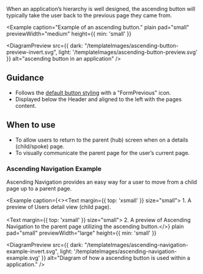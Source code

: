 
When an application’s hierarchy is well designed, the ascending button will typically take the user 
back to the previous page they came from.

<Example 
  caption="Example of an ascending button." 
  plain 
  pad="small"
  previewWidth="medium"
  height={{ min: 'small' }}
>
  <DiagramPreview 
    src={{
      dark: "/templateImages/ascending-button-preview-invert.svg",
      light: '/templateImages/ascending-button-preview.svg'
    }} 
    alt="ascending button in an application" />
</Example>

## Guidance
- Follows the [default button styling](https://design-system.hpe.design/components/button#default-button) with a "FormPrevious" icon.
- Displayed below the Header and aligned to the left with the pages content.

## When to use
- To allow users to return to the parent (hub) screen when on a details (child/spoke) page.
- To visually communicate the parent page for the user’s current page.

### Ascending Navigation Example
Ascending Navigation provides an easy way for a user to move from a child page up to a parent page.

<Example 
  caption={<><Text margin={{ top: 'xsmall' }} size="small"> 1. A preview of Users detail view (child page).</Text><br></br><Text margin={{ top: 'xsmall' }} size="small"> 2. A preview of Ascending Navigation to the parent page utilizing the ascending button.</Text></>}
  plain 
  pad="small"
  previewWidth="large"
  height={{ min: 'small' }}
>
  <DiagramPreview 
    src={{
      dark: "/templateImages/ascending-navigation-example-invert.svg",
      light: '/templateImages/ascending-navigation-example.svg'
    }} 
    alt="Diagram of how a ascending button is used within a application." />
</Example>